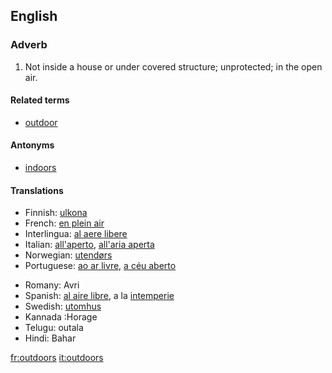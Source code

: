 ==English==
===Adverb===
#Not inside a house or under covered structure; unprotected; in the open air.
====Related terms====
*[[outdoor]]
====Antonyms====
*[[indoors]]

====Translations====
{{top}}
*Finnish: [[ulkona]]
*French: [[en plein air]]
*Interlingua: [[al aere libere]]
*Italian: [[all'aperto]], [[all'aria aperta]]
*Norwegian: [[utendørs]]
*Portuguese: [[ao ar livre]], [[a céu aberto]]
{{mid}}
*Romany: Avri
*Spanish: [[al aire libre]], a la [[intemperie]]
*Swedish: [[utomhus]]
*Kannada :Horage
*Telugu: outala
*Hindi: Bahar
{{bottom}}

[[fr:outdoors]]
[[it:outdoors]]